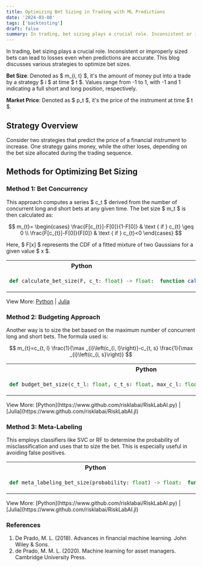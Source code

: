 ```yaml
---
title: Optimizing Bet Sizing in Trading with ML Predictions
date: '2024-03-08'
tags: ['backtesting']
draft: false
summary: In trading, bet sizing plays a crucial role. Inconsistent or improperly sized bets can lead to losses even when predictions are accurate. This blog discusses various strategies to optimize bet sizes.
---
```


In trading, bet sizing plays a crucial role. Inconsistent or improperly sized bets can lead to losses even when predictions are accurate. This blog discusses various strategies to optimize bet sizes.

**Bet Size**: Denoted as $ m\_{i, t} $, it's the amount of money put into a trade by a strategy $ i $ at time $ t $. Values range from -1 to 1, with -1 and 1 indicating a full short and long position, respectively.

**Market Price**: Denoted as $ p_t $, it's the price of the instrument at time $ t $.

## Strategy Overview

Consider two strategies that predict the price of a financial instrument to increase. One strategy gains money, while the other loses, depending on the bet size allocated during the trading sequence.

## Methods for Optimizing Bet Sizing

### Method 1: Bet Concurrency

This approach computes a series $ c_t $ derived from the number of concurrent long and short bets at any given time. The bet size $ m_t $ is then calculated as:

$$
m_{t}=
\begin{cases}
\frac{F[c_{t}]-F[0]}{1-F[0]} & \text { if } c_{t} \geq 0 \\
\frac{F[c_{t}]-F[0]}{F[0]} & \text { if } c_{t}<0
\end{cases}
$$

Here, $ F[x] $ represents the CDF of a fitted mixture of two Gaussians for a given value $ x $.

<div style={{display: 'flex', justifyContent: 'center'}}>
  <table style={{tableLayout: 'fixed', width: '90%'}}>
  <tr>
    <th style={{width: '50%', textAlign: 'center'}}>Python</th>
    <th style={{width: '50%', textAlign: 'center'}}>Julia</th>
  </tr>

  <tr>
  <td style={{border: '1px solid transparent'}}>

```python
def calculate_bet_size(F, c_t: float) -> float:
```

  </td>
  <td style={{border: '1px solid transparent'}}>

```julia
function calculate_bet_size(F, c_t::Float64)::Float64
```

  </td>
  </tr>
  </table>
</div>

View More: [Python](https://www.github.com/risklabai/RiskLabAI.py) | [Julia](https://www.github.com/risklabai/RiskLabAI.jl)

### Method 2: Budgeting Approach

Another way is to size the bet based on the maximum number of concurrent long and short bets. The formula used is:

$$
m_{t}=c_{t, l} \frac{1}{\max _{i}\left(c_{i, l}\right)}-c_{t, s} \frac{1}{\max _{i}\left(c_{i, s}\right)}
$$

<div style={{display: 'flex', justifyContent: 'center'}}>
  <table style={{tableLayout: 'fixed', width: '90%'}}>
  <tr>
    <th style={{width: '50%', textAlign: 'center'}}>Python</th>
    <th style={{width: '50%', textAlign: 'center'}}>Julia</th>
  </tr>

  <tr>
  <td style={{border: '1px solid transparent'}}>

```python
def budget_bet_size(c_t_l: float, c_t_s: float, max_c_l: float, max_c_s: float) -> float:
```

  </td>
  <td style={{border: '1px solid transparent'}}>

```julia
function budget_bet_size(c_t_l::Float64, c_t_s::Float64, max_c_l::Float64, max_c_s::Float64)::Float64
```

  </td>
  </tr>
  </table>
</div>
View More: [Python](https://www.github.com/risklabai/RiskLabAI.py) | [Julia](https://www.github.com/risklabai/RiskLabAI.jl)

### Method 3: Meta-Labeling

This employs classifiers like SVC or RF to determine the probability of misclassification and uses that to size the bet. This is especially useful in avoiding false positives.

<div style={{display: 'flex', justifyContent: 'center'}}>
  <table style={{tableLayout: 'fixed', width: '90%'}}>
  <tr>
    <th style={{width: '50%', textAlign: 'center'}}>Python</th>
    <th style={{width: '50%', textAlign: 'center'}}>Julia</th>
  </tr>

  <tr>
  <td style={{border: '1px solid transparent'}}>

```python
def meta_labeling_bet_size(probability: float) -> float:
```

  </td>
  <td style={{border: '1px solid transparent'}}>

```julia
function meta_labeling_bet_size(probability::Float64)::Float64
```

  </td>
  </tr>
  </table>
</div>
View More: [Python](https://www.github.com/risklabai/RiskLabAI.py) | [Julia](https://www.github.com/risklabai/RiskLabAI.jl)

### References

1. De Prado, M. L. (2018). Advances in financial machine learning. John Wiley & Sons.
2. de Prado, M. M. L. (2020). Machine learning for asset managers. Cambridge University Press.
